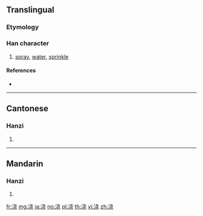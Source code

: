 {{also|澆}}
==Translingual==

===Etymology===
{{Han simp|澆|f=垚|t=&nbsp;}}

===Han character===
{{Han char|rn=85|rad=水|as=06|sn=9|four=|canj=EJPU}}

# [[spray]], [[water]], [[sprinkle]]

====References====
* {{Han ref|kx=0623.171|hdz=31605.080|uh=6D47|ud=27975}}

----

==Cantonese==

===Hanzi===
{{yue-hanzi|jyut=[[giu1]], [[hiu1]]|y=giu1, hiu1|tra=澆}}

# {{defn|lang=yue|sort=水06}}

----

==Mandarin==

===Hanzi===
{{cmn-hanzi|tra=澆|pin=[[ào]] ([[ao4]]), [[jiāo]] ([[jiao1]])|wg=ao<sup>4</sup>, chiao<sup>1</sup>}}

# {{defn|lang=cmn|sort=水06}}

[[fr:浇]]
[[mg:浇]]
[[ja:浇]]
[[no:浇]]
[[pl:浇]]
[[th:浇]]
[[vi:浇]]
[[zh:浇]]